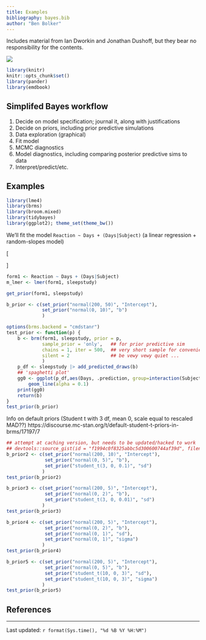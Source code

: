 ```yaml
---
title: Examples
bibliography: bayes.bib
author: "Ben Bolker"
---
```


Includes material from Ian Dworkin and Jonathan Dushoff, but they bear no responsibility for the contents.

![](pix/cc-attrib-nc.png)

```r
library(knitr)
knitr::opts_chunk$set()
library(pander)
library(emdbook)
```

## Simplifed Bayes workflow

1. Decide on model specification; journal it, along with justifications
2. Decide on priors, including prior predictive simulations
4. Data exploration (graphical)
5. Fit model
6. MCMC diagnostics
7. Model diagnostics, including comparing posterior predictive sims to data
8. Interpret/predict/etc.

## Examples

```r
library(lme4)
library(brms)
library(broom.mixed)
library(tidybayes)
library(ggplot2); theme_set(theme_bw())
```

We'll fit the model `Reaction ~ Days + (Days|Subject)` (a linear regression + random-slopes model)

\[
\newcommand{\XX}{\mathbf X}
\newcommand{\ZZ}{\mathbf Z}
\newcommand{\bbeta}{\boldsymbol \beta}
\newcommand{\bb}{\mathbf b}
\newcommand{\zero}{\boldsymbol 0}
\begin{split}
\textrm{Reaction} & \sim \textrm{Normal}(\XX \bbeta + \ZZ \bb, \sigma^2) \\
\bb & \sim \textrm{MVNorm}(\zero, \Sigma) \\
\Sigma & = \textrm{block-diag}, \left( 
\begin{array}{cc}
\sigma^2_i & \sigma_{is} \\
\sigma_{is} & \sigma^2_{s}
\end{array}
\right)
\end{split}
\]


```r
form1 <- Reaction ~ Days + (Days|Subject)
m_lmer <- lmer(form1, sleepstudy)
```

```r
get_prior(form1, sleepstudy)
```

```r
b_prior <- c(set_prior("normal(200, 50)", "Intercept"),
             set_prior("normal(0, 10)", "b")
             )
```

```r
options(brms.backend = "cmdstanr")
test_prior <- function(p) {
    b <- brm(form1, sleepstudy, prior = p,
             sample_prior = 'only',   ## for prior predictive sim
             chains = 1, iter = 500,  ## very short sample for convenience
             silent = 2               ## be vewy vewy quiet ...
             )
    p_df <- sleepstudy |> add_predicted_draws(b)
    ## 'spaghetti plot'
    gg0 <- ggplot(p_df,aes(Days, .prediction, group=interaction(Subject,.draw))) +
        geom_line(alpha = 0.1)
    print(gg0)
    return(b)
}
test_prior(b_prior)
```

Info on default priors (Student t with 3 df, mean 0, scale equal to rescaled MAD??)
https://discourse.mc-stan.org/t/default-student-t-priors-in-brms/17197/7

```r
## attempt at caching version, but needs to be updated/hacked to work
## devtools::source_gist(id = "f1994c0f8325abbc5d300600744af39d", filename="cbrm.R")
b_prior2 <- c(set_prior("normal(200, 10)", "Intercept"),
              set_prior("normal(0, 5)", "b"),
              set_prior("student_t(3, 0, 0.1)", "sd")
             )
test_prior(b_prior2)
```

```r
b_prior3 <- c(set_prior("normal(200, 5)", "Intercept"),
              set_prior("normal(0, 2)", "b"),
              set_prior("student_t(3, 0, 0.01)", "sd")
             )
test_prior(b_prior3)
```

```r
b_prior4 <- c(set_prior("normal(200, 5)", "Intercept"),
              set_prior("normal(0, 2)", "b"),
              set_prior("normal(0, 1)", "sd"),
              set_prior("normal(0, 1)", "sigma")
             )
test_prior(b_prior4)
```

```r
b_prior5 <- c(set_prior("normal(200, 5)", "Intercept"),
              set_prior("normal(0, 5)", "b"),
              set_prior("student_t(10, 0, 3)", "sd"),
              set_prior("student_t(10, 0, 3)", "sigma")
             )
test_prior(b_prior5)
```


## References

::: {#refs}
:::

---

Last updated: `r format(Sys.time(), "%d %B %Y %H:%M")`


